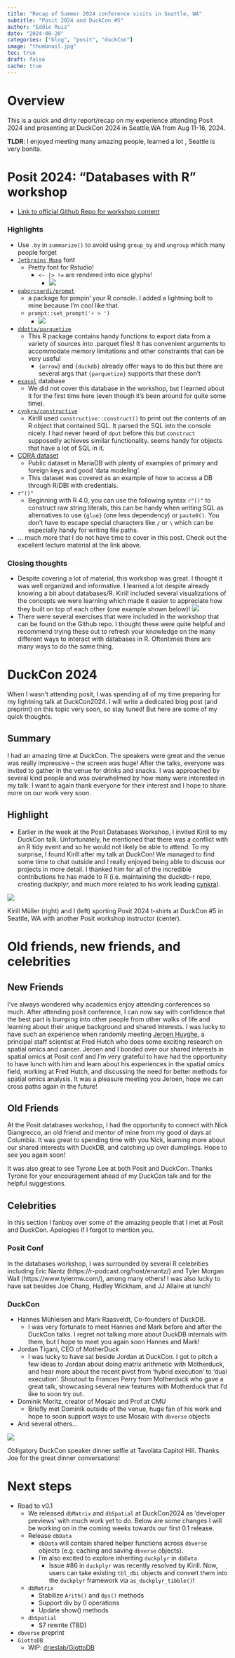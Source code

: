 ```yaml
---
title: "Recap of Summer 2024 conference visits in Seattle, WA"
subtitle: "Posit 2024 and DuckCon #5"
author: "Eddie Ruiz"
date: "2024-08-20"
categories: ["blog", "posit", "duckCon"]
image: "thumbnail.jpg"
toc: true
draft: false
cache: true
---
```


# Overview
This is a quick and dirty report/recap on my experience attending Posit 2024 and presenting at DuckCon 2024 in Seattle,WA from Aug 11-16, 2024. 

**TLDR**: I enjoyed meeting many amazing people, learned a lot , Seattle is very bonita.

# Posit 2024: "Databases with R" workshop
- [Link to official Github Repo for workshop content ](https://github.com/posit-conf-2024/databases/)

### Highlights
-  Use `.by` in `summarize()` to avoid using  `group_by` and `ungroup` which many people forget
-  [`Jetbrains Mono`](https://www.jetbrains.com/lp/mono/) font
	-  Pretty font for Rstudio! 
		-  `<- |> !=` are rendered into nice glyphs!
			- ![](db44b315300841c1ad1db1fc50bbd0dc.png)
-  [`gaborcsardi/prompt`](https://github.com/gaborcsardi/prompt)
	-  a package for pimpin' your R console. I added a lightning bolt to mine because I'm cool like that.
	-  `prompt::set_prompt('⚡ > ')`
		-  ![](3f6e9c4f066449faa2fa01e0752ae88b.png)
-  [`ddotta/parquetize`](https://github.com/ddotta/parquetize)
	-  This R package contains handy functions to export data from a variety of sources into .parquet files! It has convenient arguments to accommodate memory limitations and other constraints that can be very useful
		-  `{arrow}` and `{duckdb}` already offer ways to do this but there are several args that `{parquetize}`  supports that these don't
-  [`exasol` ](https://aws.amazon.com/marketplace/pp/prodview-lkdvwqobetjzu) database
	-  We did not cover this database in the workshop, but I learned about it for the first time here (even though it's been around for quite some time). 
- [ `cynkra/constructive`](https://github.com/cynkra/constructive)
	-  Kirilll used `constructive::construct()` to print out the contents of an R object that contained SQL. It parsed the SQL into the console nicely.  I had never heard of `dput` before this but `construct` supposedly achieves similar functionality. seems handy for objects that have a lot of SQL in it. 
-  [CORA dataset](https://relational.fel.cvut.cz/dataset/CORA)
	-  Public dataset in MariaDB with plenty of examples of primary and foreign keys and good 'data modeling'.
	-  This dataset was covered as an example of how to access a DB through R/DBI with credentials. 
-  `r"()"`
	-  Beginning with R 4.0, you can use the following syntax `r"()"` to construct raw string literals, this can be handy when writing SQL as alternatives to use `{glue}` (one less dependency) or `paste0()`. You don't have to escape special characters like `/` or `\` which can be especially handy for writing file paths.
-  ... much more that I do not have time to cover in this post. Check out the excellent lecture material at the link above.

###  Closing thoughts
-  Despite covering a lot of material, this workshop was great. I thought it was well organized and informative. I learned a lot despite already knowing a bit about databases/R. Kirill included several visualizations of the concepts we were learning which made it easier to appreciate how they built on top of each other (one example shown below)!
 ![](6c0941d838484439886dd735c9b30217.png)
-  There were several exercises that were included in the workshop that can be found on the Github repo. I thought these were quite helpful and recommend trying these out to refresh your knowledge on the many different ways to interact with databases in R. Oftentimes there are many ways to do the same thing.

# DuckCon 2024
When I wasn't attending posit, I was spending all of my time preparing for my lightning talk at DuckCon2024. I will write a dedicated blog post (and preprint) on this topic very soon, so stay tuned! But here are some of my quick thoughts. 

## Summary
I had an amazing time at DuckCon. The speakers were great and the venue was really impressive -- the screen was huge! After the talks, everyone was invited to gather in the venue for drinks and snacks. I was approached by several kind people and was overwhelmed by how many were interested in my talk. I want to again thank everyone for their interest and I hope to share more on our work very soon.

## Highlight
-  Earlier in the week at the Posit Databases Workshop, I invited Kirill to my DuckCon talk. Unfortunately, he mentioned that there was a conflict with an R tidy event and so he would not likely be able to attend. To my surprise, I found Kirill after my talk at DuckCon! We managed to find some time to chat outside and I really enjoyed being able to discuss our projects in more detail. I thanked him for all of the incredible contributions he has made to R (i.e. maintaining the duckdb-r repo, creating duckplyr, and much more related to his work leading [cynkra](https://github.com/cynkra)).

::: {#fig-duckcon-kirill fig-align="center" .unnumbered}
![](c078ded7445c4d3f96c0b52599eee6ff.jpg)

Kirill Müller (right) and I (left) sporting Posit 2024 t-shirts at DuckCon #5 in Seattle, WA with another Posit workshop instructor (center).
:::

# Old friends, new friends, and celebrities
## New Friends
I've always wondered why academics enjoy attending conferences so much. After attending posit conference, I can now say with confidence that the best part is bumping into other people from other walks of life and learning about their unique background and shared interests. I was lucky to have such an experience when randomly meeting [Jeroen Huyghe](https://research.fredhutch.org/peters/en/team.html), a principal staff scientist at Fred Hutch who does some exciting research on spatial omics and cancer. Jeroen and I bonded over our shared interests in spatial omics at Posit conf and I'm very grateful to have had the opportunity to have lunch with him and learn about his experiences in the spatial omics field, working at Fred Hutch, and discussing the need for better methods for spatial omics analysis. It was a pleasure meeting you Jeroen, hope we can cross paths again in the future!

## Old Friends
At the Posit databases workshop, I had the opportunity to connect with  Nick Giangrecco, an old friend and mentor of mine from my good ol days at Columbia. It was great to spending time with you Nick, learning more about our shared interests with DuckDB, and catching up over dumplings. Hope to see you again soon! 

It was also great to see Tyrone Lee at both Posit and DuckCon. Thanks Tyrone for your encouragement ahead of my DuckCon talk and for the helpful suggestions.

## Celebrities

In this section I fanboy over some of the amazing people that I met at Posit and DuckCon. Apologies if I forgot to mention you.

### Posit Conf
In the databases workshop, I was surrounded by several R celebrities including Eric Nantz (https://r-podcast.org/host/enantz/) and Tyler Morgan Wall (https://www.tylermw.com/), among many others! I was also lucky to have sat besides Joe Chang, Hadley Wickham, and JJ Allaire at lunch! 

### DuckCon 
- Hannes Mühleisen and Mark Raasveldt, Co-founders of DuckDB.
	- I was very fortunate to meet Hannes and Mark before and after the DuckCon talks. I regret not talking more about DuckDB internals with them, but I hope to meet you again soon Hannes and Mark!
- Jordan Tigani, CEO of MotherDuck
	- I was lucky to have sat beside Jordan at DuckCon.  I got to pitch a few ideas to Jordan about doing matrix arithmetic with Motherduck, and hear more about the recent pivot from 'hybrid execution' to 'dual execution'. Shoutout to Frances Perry from Motherduck who gave a great talk, showcasing several new features with Motherduck that I'd like to soon try out.
- Dominik Moritz, creator of Mosaic and Prof at CMU
	- Briefly met Dominik outside of the venue, huge fan of his work and hope to soon support ways to use Mosaic with `dbverse` objects
- And several others...

::: {#fig-duckcon-dinner fig-align="center" .unnumbered}
![](3f1cf2d281ec41358dcf2fd8c9cf1920.jpg)

Obligatory DuckCon speaker dinner selfie at Tavolàta Capitol Hill. Thanks Joe for the great dinner conversations!
:::


# Next steps
- Road to v0.1
	- We released `dbMatrix` and `dbSpatial` at DuckCon2024 as 'developer previews' with much work yet to do. Below are some changes I will be working on in the coming weeks towards our first 0.1 release.
	- Release `dbData` 
		- `dbData` will contain shared helper functions across `dbverse` objects (e.g. caching and saving `dbverse` objects).
		- I'm also excited to explore inheriting `duckplyr` in `dbData` 
			- Issue #86 in `duckplyr` was recently resolved by Kirill. Now, users can take existing `tbl_dbi` objects and convert them into the `duckplyr` framework via `as_duckplyr_tibble()`!
	- `dbMatrix`
		- Stabilize `Arith()` and `Ops()` methods
		- Support div by 0 operations
		- Update show() methods
	- `dbSpatial`
		- S7 rewrite (TBD)
- `dbverse` preprint
- `GiottoDB`
	- WIP: [drieslab/GiottoDB](https://github.com/drieslab/GiottoDB)
